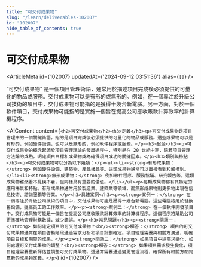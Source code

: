 ```yaml
---
title: "可交付成果物"
slug: "/learn/deliverables-102007"
id: "102007"
hide_table_of_contents: true
---
```



# 可交付成果物

<ArticleMeta id={102007} updatedAt={'2024-09-12 03:51:36'} alias={`[]`} />
<div className='border-solid border-b border-t-0 my-4 border-[var(--ifm-color-gray-300)]' />

“可交付成果物” 是一個項目管理術語，通常用於描述項目完成後必須提供的可量化的物品或服務。交付成果物可以是有形的或無形的。例如，在一個專注於升級公司技術的項目中，交付成果物可能指的是獲得十幾台新電腦。另一方面，對於一個軟件項目，交付成果物可能指的是實施一個旨在提高公司應收賬款計算效率的計算機程序。

<AIContent content={`<h2>可交付成果物</h2><h3>定義</h3><p>可交付成果物是項目管理中的一個關鍵術語，指的是項目完成後必須提供的可量化的物品或服務。這些成果物可以是有形的，例如硬件設備，也可以是無形的，例如軟件程序或服務。</p><h3>起源</h3><p>可交付成果物的概念起源於項目管理理論的發展過程中，特別是在 20 世紀中期，隨着項目管理方法論的成熟，明確項目目標和成果物成為確保項目成功的關鍵因素。</p><h3>類別與特點</h3><p>可交付成果物可以分為以下幾類：</p><ul><li><strong>有形成果物：</strong> 例如硬件設備、建築物、產品樣品等。這類成果物通常可以直接看到和觸摸到。</li><li><strong>無形成果物：</strong> 例如軟件程序、服務協議、研究報告等。這類成果物雖然看不見摸不着，但同樣具有重要的價值。</li></ul><p>每類成果物都有其特定的應用場景和特點。有形成果物通常用於製造業、建築業等領域，而無形成果物則更多地出現在信息技術、諮詢服務等行業。</p><h3>具體案例</h3><p><strong>案例一：</strong> 在一個專注於升級公司技術的項目中，交付成果物可能是獲得十幾台新電腦。這些電腦將用於替換舊設備，提高員工的工作效率。</p><p><strong>案例二：</strong> 在一個軟件開發項目中，交付成果物可能是一個旨在提高公司應收賬款計算效率的計算機程序。這個程序將幫助公司更準確地管理財務數據，減少錯誤。</p><h3>常見問題</h3><p><strong>問題一：</strong> 如何確定項目的可交付成果物？<br/><strong>解答：</strong> 項目的可交付成果物通常在項目啓動階段通過需求分析和項目計劃確定。項目經理需要與相關方溝通，明確項目目標和期望的成果。</p><p><strong>問題二：</strong> 如果項目中途需求變化，如何處理可交付成果物的調整？<br/><strong>解答：</strong> 如果項目需求發生變化，項目經理需要重新評估並調整可交付成果物。這通常需要通過變更管理流程，確保所有相關方都同意新的成果物定義。</p>`} id={102007} />
